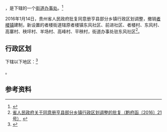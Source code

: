 {{中国乡级行政区|52/23/27/100/000}}

'''{{PAGENAMEBASE}}'''，是{{PRC admin/fullname|52/23/27/100/000|3}}下辖的一个[[街道办事处|街道办事处]]。<ref>{{PRC admin/ref sgc|{{PRC admin/parent|52/23/27/100/000}}}}</ref>

2016年1月14日，贵州省人民政府批复同意册亨县部分乡镇行政区划调整，撤销[[者楼镇|者楼镇]]建制，新设置的者楼街道辖原者楼镇东风社区、前进社区、者楼村、东风村、高寨村、秧坪村、羊场村、高峰村、平秧村，街道办事处驻东风社区<ref>[http://www.gzgov.gov.cn/xxgk/jbxxgk/fgwj/zfwj/qfh/201601/t20160122_368847.html 省人民政府关于同意册亨县部分乡镇行政区划调整的批复（黔府函〔2016〕21号）] {{webarchive|url=https://web.archive.org/web/20170906230105/http://www.gzgov.gov.cn/xxgk/jbxxgk/fgwj/zfwj/qfh/201601/t20160122_368847.html |date=2017-09-06 }}</ref>。

== 行政区划 ==

{{PAGENAMEBASE}}下辖以下地区：<ref>{{PRC admin/ref sgc|52/23/27/100/000}}</ref>

{{PRC admin/children|52/23/27/100/000}}。

== 参考资料 ==

{{reflist}}

{{行政区划小作品}}
{{PRC admin/navcat|52/23/27/100/000}}